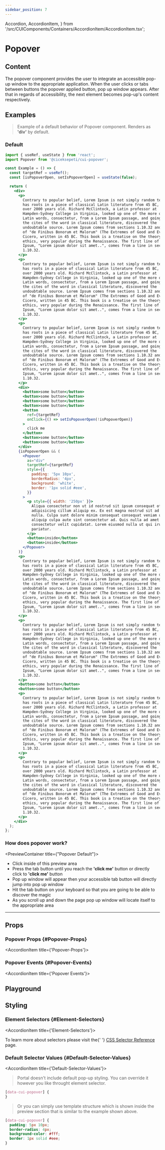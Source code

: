 ```yaml
---
sidebar_position: 7
---
```



  Accordion,
  AccordionItem,
} from '/src/CUIComponents/Containers/AccordionItem/AccordionItem.tsx';


# Popover

<HeaderTableContainer data={popover} />

## Content

<InfoContainer>
  The popover component provides the user to integrate an accessible pop-up
  window to the appropriate application. When the user clicks or tabs between
  buttons the popover applied button, pop up window appears. After that in
  regards of accessibility, the next element becomes pop-up's content
  respectively.
</InfoContainer>

## Examples

> Example of a default behavior of Popover component. Renders as **'div'** by default.

### Default

```jsx
import { useRef, useState } from 'react';
import Popover from '@ciceksepeti/cui-popover';

const Example = () => {
  const targetRef = useRef();
  const [isPopoverOpen, setIsPopoverOpen] = useState(false);

  return (
    <div>
      <p>
        Contrary to popular belief, Lorem Ipsum is not simply random text. It
        has roots in a piece of classical Latin literature from 45 BC, making it
        over 2000 years old. Richard McClintock, a Latin professor at
        Hampden-Sydney College in Virginia, looked up one of the more obscure
        Latin words, consectetur, from a Lorem Ipsum passage, and going through
        the cites of the word in classical literature, discovered the
        undoubtable source. Lorem Ipsum comes from sections 1.10.32 and 1.10.33
        of "de Finibus Bonorum et Malorum" (The Extremes of Good and Evil) by
        Cicero, written in 45 BC. This book is a treatise on the theory of
        ethics, very popular during the Renaissance. The first line of Lorem
        Ipsum, "Lorem ipsum dolor sit amet..", comes from a line in section
        1.10.32.
      </p>
      <p>
        Contrary to popular belief, Lorem Ipsum is not simply random text. It
        has roots in a piece of classical Latin literature from 45 BC, making it
        over 2000 years old. Richard McClintock, a Latin professor at
        Hampden-Sydney College in Virginia, looked up one of the more obscure
        Latin words, consectetur, from a Lorem Ipsum passage, and going through
        the cites of the word in classical literature, discovered the
        undoubtable source. Lorem Ipsum comes from sections 1.10.32 and 1.10.33
        of "de Finibus Bonorum et Malorum" (The Extremes of Good and Evil) by
        Cicero, written in 45 BC. This book is a treatise on the theory of
        ethics, very popular during the Renaissance. The first line of Lorem
        Ipsum, "Lorem ipsum dolor sit amet..", comes from a line in section
        1.10.32.
      </p>
      <p>
        Contrary to popular belief, Lorem Ipsum is not simply random text. It
        has roots in a piece of classical Latin literature from 45 BC, making it
        over 2000 years old. Richard McClintock, a Latin professor at
        Hampden-Sydney College in Virginia, looked up one of the more obscure
        Latin words, consectetur, from a Lorem Ipsum passage, and going through
        the cites of the word in classical literature, discovered the
        undoubtable source. Lorem Ipsum comes from sections 1.10.32 and 1.10.33
        of "de Finibus Bonorum et Malorum" (The Extremes of Good and Evil) by
        Cicero, written in 45 BC. This book is a treatise on the theory of
        ethics, very popular during the Renaissance. The first line of Lorem
        Ipsum, "Lorem ipsum dolor sit amet..", comes from a line in section
        1.10.32.
      </p>
      <div>
        <button>some button</button>
        <button>some button</button>
        <button>some button</button>
        <button>some button</button>
        <button
          ref={targetRef}
          onClick={() => setIsPopoverOpen(!isPopoverOpen)}
        >
          click me
        </button>
        <button>some button</button>
        <button>some button</button>
      </div>
      {isPopoverOpen && (
        <Popover
          as="div"
          targetRef={targetRef}
          style={{
            padding: '5px 10px',
            borderRadius: '4px',
            background: 'white',
            border: '1px solid #eee',
          }}
        >
          <p style={{ width: '250px' }}>
            Aliqua consectetur non ut id nostrud sit ipsum consequat officia
            adipisicing cillum aliquip ex. Ex est magna nostrud sit ad id minim
            nulla. Culpa sunt dolore minim consequat consequat veniam ut. Ex
            aliquip culpa aute sint consectetur ad. Quis nulla ad amet velit
            consectetur velit cupidatat. Lorem eiusmod nulla ut qui irure
            pariatur.
          </p>
          <button>inside</button>
          <button>inside</button>
        </Popover>
      )}
      <p>
        Contrary to popular belief, Lorem Ipsum is not simply random text. It
        has roots in a piece of classical Latin literature from 45 BC, making it
        over 2000 years old. Richard McClintock, a Latin professor at
        Hampden-Sydney College in Virginia, looked up one of the more obscure
        Latin words, consectetur, from a Lorem Ipsum passage, and going through
        the cites of the word in classical literature, discovered the
        undoubtable source. Lorem Ipsum comes from sections 1.10.32 and 1.10.33
        of "de Finibus Bonorum et Malorum" (The Extremes of Good and Evil) by
        Cicero, written in 45 BC. This book is a treatise on the theory of
        ethics, very popular during the Renaissance. The first line of Lorem
        Ipsum, "Lorem ipsum dolor sit amet..", comes from a line in section
        1.10.32.
      </p>
      <p>
        Contrary to popular belief, Lorem Ipsum is not simply random text. It
        has roots in a piece of classical Latin literature from 45 BC, making it
        over 2000 years old. Richard McClintock, a Latin professor at
        Hampden-Sydney College in Virginia, looked up one of the more obscure
        Latin words, consectetur, from a Lorem Ipsum passage, and going through
        the cites of the word in classical literature, discovered the
        undoubtable source. Lorem Ipsum comes from sections 1.10.32 and 1.10.33
        of "de Finibus Bonorum et Malorum" (The Extremes of Good and Evil) by
        Cicero, written in 45 BC. This book is a treatise on the theory of
        ethics, very popular during the Renaissance. The first line of Lorem
        Ipsum, "Lorem ipsum dolor sit amet..", comes from a line in section
        1.10.32.
      </p>
      <button>some button</button>
      <button>some button</button>
      <p>
        Contrary to popular belief, Lorem Ipsum is not simply random text. It
        has roots in a piece of classical Latin literature from 45 BC, making it
        over 2000 years old. Richard McClintock, a Latin professor at
        Hampden-Sydney College in Virginia, looked up one of the more obscure
        Latin words, consectetur, from a Lorem Ipsum passage, and going through
        the cites of the word in classical literature, discovered the
        undoubtable source. Lorem Ipsum comes from sections 1.10.32 and 1.10.33
        of "de Finibus Bonorum et Malorum" (The Extremes of Good and Evil) by
        Cicero, written in 45 BC. This book is a treatise on the theory of
        ethics, very popular during the Renaissance. The first line of Lorem
        Ipsum, "Lorem ipsum dolor sit amet..", comes from a line in section
        1.10.32.
      </p>
      <p>
        Contrary to popular belief, Lorem Ipsum is not simply random text. It
        has roots in a piece of classical Latin literature from 45 BC, making it
        over 2000 years old. Richard McClintock, a Latin professor at
        Hampden-Sydney College in Virginia, looked up one of the more obscure
        Latin words, consectetur, from a Lorem Ipsum passage, and going through
        the cites of the word in classical literature, discovered the
        undoubtable source. Lorem Ipsum comes from sections 1.10.32 and 1.10.33
        of "de Finibus Bonorum et Malorum" (The Extremes of Good and Evil) by
        Cicero, written in 45 BC. This book is a treatise on the theory of
        ethics, very popular during the Renaissance. The first line of Lorem
        Ipsum, "Lorem ipsum dolor sit amet..", comes from a line in section
        1.10.32.
      </p>
    </div>
  );
};
```

### How does popover work?

<PreviewContainer title={"Popover Default"}>

- Click inside of this preview area
- Press the tab button until you reach the **'click me'** button or directly click to **'click me'** button
- Pop up window will appear then your accessible tab button will directly jump into pop up window
- Hit the tab button on your keyboard so that you are going to be able to discover the magic
- As you scroll up and down the page pop up window will locate itself to the appropriate area

<hr />

  <CUIPopoverDefault />
</PreviewContainer>

## Props

<Accordion className="accordion" defaultIndexes={[0]} single={false}>

### Popover Props {#Popover-Props}

<AccordionItem title={'Popover-Props'}>

  <PropTable tableData={popover.popoverProps} />
</AccordionItem >

### Popover Events {#Popover-Events}

<AccordionItem title={'Popover Events'}>

  <EventTable tableData={popover.popoverEvents} />
</AccordionItem >

</Accordion>

## Playground

<Playground urls={popover.sandboxUrls} />

## Styling

<Accordion className="accordion" defaultIndexes={[0]} single={false}>

### Element Selectors {#Element-Selectors}

<AccordionItem title={'Element-Selectors'}>

<AdmonitionContainer type="tip">
  To learn more about selectors please visit the{' '}
  <a href="https://www.w3schools.com/cssref/css_selectors.asp">
    CSS Selector Reference
  </a>
  page.
</AdmonitionContainer>
<StylingTable tableData={popover.popoverStylingTable} />

</AccordionItem >

### Default Selector Values {#Default-Selector-Values}

<AccordionItem title={'Default-Selector-Values'}>

> Portal doesn't include default pop-up styling. You can override it however you like throught element selector.

```css
[data-cui-popover] {
}
```

> Or you can simply use template structure which is shown inside the preview section that is similar to the example shown above.

```css
[data-cui-popover] {
  padding: 5px 10px;
  border-radius: 4px;
  background-color: #fff;
  border: 1px solid #eee;
}
```

</AccordionItem >

</Accordion>
